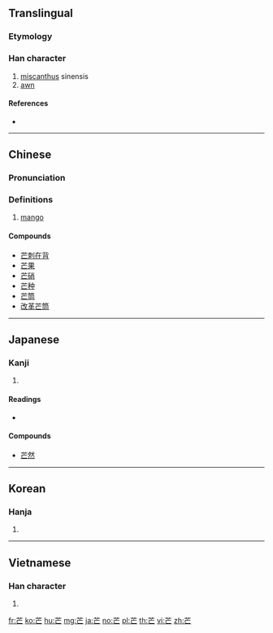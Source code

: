 {{character info/new}}
==Translingual==

===Etymology===
{{Han etyl}}

===Han character===
{{Han char|rn=140|rad=艸|as=03|sn=9|four=44710|canj=TYV|ids=⿱艹亡}}

# [[miscanthus]] sinensis
# [[awn]]

====References====
* {{Han ref|kx=1018.200|dkj=30682|dj=1476.180|hdz=53176.030|uh=8292|ud=33426|bh=A87E|bd=43134}}

----

==Chinese==
{{zh-forms}}

===Pronunciation===
{{zh-pron
|m=máng
|c=mong4
|h=pfs=
|md=
|mn=bâng/mî
|w=
|mc=y
|oc=y
|cat=
}}

===Definitions===
{{zh-hanzi}}

# [[mango]]
#: {{zh-x|芒果|mango}}

====Compounds====
* [[芒刺在背]]
* [[芒果]]
* [[芒硝]]
* [[芒种]]
* [[芒筒]]
* [[改革芒筒]]

----

==Japanese==

===Kanji===
{{ja-kanji|grade=|rs=艸03}}

# {{defn|lang=ja|sort=艸03}}

====Readings====
* {{ja-readings|on=[[ぼう]] (bō), [[もう]] (mō), [[こう]] (kō)|kun=[[のぎ]] (nogi), [[すすき]] (susuki)}}

====Compounds====
* [[芒然]]

----

==Korean==

===Hanja===
{{ko-hanja|hangeul=망|eumhun=|rv=mang|mr=mang|y=mang}}

# {{defn|lang=ko|sort=艸03}}

----

==Vietnamese==

===Han character===
{{vi-hantu|[[mang]], [[man]], [[mường]], [[màng]], [[mưng]], [[vong]]|rs=艸03}}

# {{defn|lang=vi|sort=艸03}}

[[fr:芒]]
[[ko:芒]]
[[hu:芒]]
[[mg:芒]]
[[ja:芒]]
[[no:芒]]
[[pl:芒]]
[[th:芒]]
[[vi:芒]]
[[zh:芒]]